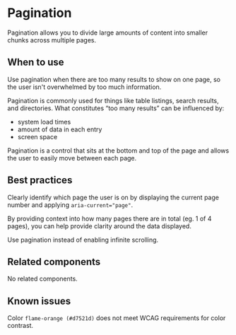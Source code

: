 
<Meta of={stories} />

# Pagination

Pagination allows you to divide large amounts of content into smaller chunks across multiple pages.

## When to use

Use pagination when there are too many results to show on one page, so the user
isn't overwhelmed by too much information.

Pagination is commonly used for things like table listings, search results, and
directories. What constitutes “too many results” can be influenced by:
- system load times
- amount of data in each entry
- screen space

Pagination is a control that sits at the bottom and top of the page and allows
the user to easily move between each page.

## Best practices

Clearly identify which page the user is on by displaying the current page number
and applying `aria-current="page"`.

By providing context into how many pages there are in total (eg. 1 of 4 pages),
you can help provide clarity around the data displayed.

Use pagination instead of enabling infinite scrolling.

## Related components

No related components.

## Known issues

Color `flame-orange (#d7521d)` does not meet WCAG requirements for color contrast.

<Story of={stories.basic} />
